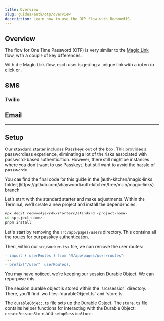 ```yaml
---
title: Overview
slug: guides/auth/otp/overview
description: Learn how to use the OTP flow with RedwoodJS.
---
```


## Overview

The flow for One Time Password (OTP) is very similar to the [Magic Link](/guides/auth/magic-links/overview) flow, with a couple of key differences.

With the Magic Link flow, each user is getting a unique link with a token to click on.

## SMS

### Twilio

## Email

---



## Setup

Our [standard starter](https://github.com/redwoodjs/sdk/tree/main/starters/standard) includes Passkeys out of the box. This provides a passwordless experience, eliminating a lot of the risks associated with password-based authentication. However, there still might be instances where you don't want to use Passkeys, but still want to avoid the hassle of passwords.

<Aside type="tip" title="Standard Starter">
You can find the final code for this guide in the [auth-kitchen/magic-links folder](https://github.com/ahaywood/auth-kitchen/tree/main/magic-links) branch.
</Aside>

Let’s start with the standard starter and make adjustments. Within the Terminal, we’ll create a new project and install the dependencies.

```bash
npx degit redwoodjs/sdk/starters/standard <project-name>
cd <project-name>
pnpm install
```

Let's start by removing the `src/app/pages/users` directory. This contains all the routes for our passkey authentication.

Then, within our `src/worker.tsx` file, we can remove the user routes:

```diff title="src/worker.tsx" showLineNumbers=false
- import { userRoutes } from "@/app/pages/user/routes";
...
- prefix("/user", userRoutes),
```

You may have noticed, we're keeping our session Durable Object. We can repurpose this.

<Aside type="note" title="Session Durable Object">
The session durable object is stored within the `src/session` directory. There, you'll find two files: `durableObject.ts` and `store.ts`.

The `durableObject.ts` file sets up the Durable Object. The `store.ts` file contains helper functions for interacting with the Durable Object: `createSessionStore` and `setupSessionStore`.
</Aside>